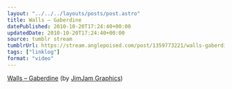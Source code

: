 ```yaml
---
layout: "../../../layouts/posts/post.astro"
title: Walls – Gaberdine
datePublished: 2010-10-20T17:24:40+00:00
updatedDate: 2010-10-20T17:24:40+00:00
source: tumblr stream
tumblrUrl: https://stream.anglepoised.com/post/1359773221/walls-gaberdine-by-jimjam-graphics
tags: ["linklog"]
format: "video"
---
```



<Vimeo id="https://vimeo.com/15152194" />

[Walls &#8211; Gaberdine][1] (by [JimJam Graphics][2])

[1]: https://vimeo.com/15152194
[2]: https://vimeo.com/jimjam
